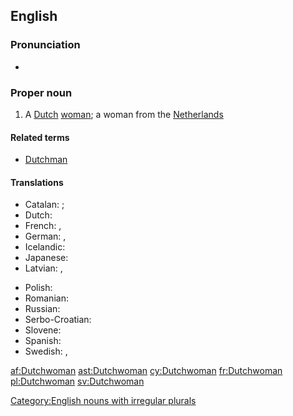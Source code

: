 ==English==

===Pronunciation===
* {{IPA|/dʌtʃˌwʊmən/|lang=en}}

===Proper noun===
{{en-proper noun|Dutchwomen}}

# A [[Dutch]] [[woman]]; a woman from the [[Netherlands]]

====Related terms====
* [[Dutchman]]

====Translations====
{{trans-top|a Dutch woman}}
* Catalan: {{t-|ca|neerlandesa|f}}; {{qualifier|dated}} {{t-|ca|holandesa|f}}
* Dutch: {{t+|nl|Nederlandse|f}}
* French: {{t+|fr|Néerlandaise|f}}, {{t+|fr|Hollandaise|f}}
* German: {{t+|de|Niederländerin|f}}, {{t+|de|Holländerin|f}}
* Icelandic: {{qualifier|not gender specific}} {{t-|is|Hollendingur|m}}
* Japanese: {{t-|ja|オランダ人|tr=Oranda-jin|sc=Jpan}}
* Latvian: {{t-|lv|holandiete|f}}, {{t-|lv|nīderlandiete|f}}
{{trans-mid}}
* Polish: {{t+|pl|Holenderka|f}}
* Romanian: {{t+|ro|olandeză|f}}
* Russian: {{t+|ru|голландка|f|tr=gollándka}}
* Serbo-Croatian: {{t-|sh|Nizòzēmka|f}}
* Slovene: {{t-|sl|Nizozémka|f}}
* Spanish: {{t-|es|holandesa|f}}
* Swedish: {{t+|sv|nederländska}}, {{t+|sv|holländska}}
{{trans-bottom}}

[[Category:English nouns with irregular plurals]]

[[af:Dutchwoman]]
[[ast:Dutchwoman]]
[[cy:Dutchwoman]]
[[fr:Dutchwoman]]
[[pl:Dutchwoman]]
[[sv:Dutchwoman]]